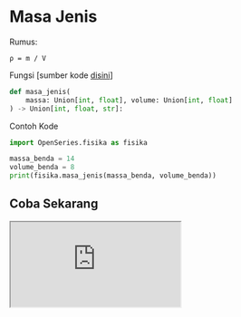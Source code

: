 # Masa Jenis

Rumus:

```
ρ = m / V
```

Fungsi [sumber kode [disini](https://github.com/bellshade/OpenSeries/blob/main/OpenSeries/fisika.py#L94)]

```python
def masa_jenis(
    massa: Union[int, float], volume: Union[int, float]
) -> Union[int, float, str]:
```

Contoh Kode

```python
import OpenSeries.fisika as fisika

massa_benda = 14
volume_benda = 8
print(fisika.masa_jenis(massa_benda, volume_benda))
```

## Coba Sekarang

<iframe src="https://replit.com/@ItsArul/MasaJenis?embed=1&theme=light" className="aspect-video w-full" />
